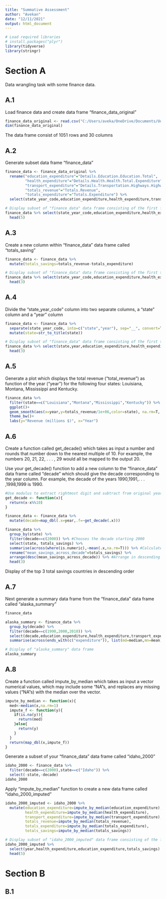 ```yaml
---
title: "Summative Assessment"
author: "Avekan"
date: "12/11/2021"
output: html_document
---
```


```r
# Load required libraries
# install.packages("plyr")
library(tidyverse)
library(stringr)
```

# Section A

Data wrangling task with some finance data.

## A.1
Load finance data and create data frame "finance_data_original"
```r
finance_data_original <- read.csv("C:/Users/aveka/OneDrive/Documents/UoB/SCEM/UoBRProject/finance_data_EMATM0061.csv")
dim(finance_data_original) 
```
The data frame consist of 1051 rows and 30 columns

## A.2
Generate subset data frame "finance_data"
```r
finance_data <- finance_data_original %>%
  rename("education_expenditure"="Details.Education.Education.Total",
         "health_expenditure"="Details.Health.Health.Total.Expenditure",
         "transport_expenditure"="Details.Transportation.Highways.Highways.Total.Expenditure",
         "totals_revenue"="Totals.Revenue",
         "totals_expenditure"="Totals.Expenditure") %>%
  select(state_year_code,education_expenditure,health_expenditure,transport_expenditure,totals_revenue,totals_expenditure)

# Display subset of "finance_data" data frame consisting of the first five rows and first three columns
finance_data %>% select(state_year_code,education_expenditure,health_expenditure) %>%
  head(5) 
```

## A.3
Create a new column within "finance_data" data frame called "totals_saving"
```r
finance_data <- finance_data %>%
  mutate(totals_savings=totals_revenue-totals_expenditure)

# Display subset of "finance_data" data frame consisting of the first three rows and the four columns
finance_data %>% select(state_year_code,education_expenditure,health_expenditure,totals_savings) %>%
  head(3)
```

## A.4
Divide the “state_year_code” column into two separate columns, a “state” column and a “year” column
```r
finance_data <- finance_data %>%
  separate(state_year_code, into=c("state","year"), sep="__", convert=T) %>%
  mutate(state=str_to_title(state))

# Display subset of "finance_data" data frame consisting of the first three rows and the five columns
finance_data %>% select(state,year,education_expenditure,health_expenditure,totals_savings) %>%
  head(3)
```

## A.5
Generate a plot which displays the total revenue (“total_revenue”) as function of the year (“year”) for the following
four states: Louisiana, Montana, Mississippi and Kentucky.
```r
finance_data %>%
  filter(state==c("Louisiana","Montana","Mississippi","Kentucky")) %>% #filters out the four states
  ggplot()+
  geom_smooth(aes(x=year,y=totals_revenue/1e+06,color=state), na.rm=T, se=F) + #create geom smooth plot
  theme_bw()+
  labs(y="Revenue (millions $)", x="Year")
```

## A.6
Create a function called get_decade() which takes as input a number and rounds that number down to the
nearest multiple of 10. For example, the numbers 20, 21, 22, . . . , 29 would all be mapped to the output 20.

Use your get_decade() function to add a new column to the “finance_data” data frame called “decade”
which should give the decade corresponding to the year column. For example, the decade of the years
1990,1991,. . . ,1998,1999 is 1990.
```r
#Use modulus to extract rightmost digit and subtract from original year to floor year
get_decade <- function(x){ 
  return(x-x%%10)
}

finance_data <- finance_data %>%
  mutate(decade=map_dbl(.x=year,.f=~get_decade(.x))) 

finance_data %>%
  group_by(state) %>%
  filter(decade==c(2000)) %>% #Chooses the decade starting 2000
  select(state, totals_savings) %>% 
  summarise(across(where(is.numeric),~mean(.x,na.rm=T))) %>% #Calculate average savings across decade
  rename("mean_savings_across_decade"=totals_savings) %>%
  arrange(desc(mean_savings_across_decade)) %>% #Arrange in descending order
  head(3)
```
Display of the top 3 total savings countries in descending order

## A.7
Next generate a summary data frame from the “finance_data” data frame called “alaska_summary” 
```r
finance_data

alaska_summary <- finance_data %>%
  group_by(decade) %>%
  filter(decade==c(1990,2000,2010)) %>%
  select(decade,education_expenditure,health_expenditure,transport_expenditure) %>%
  summarise(across(ends_with(c("expenditure")), list(md=median,mn=mean), na.rm=T, .names="{substring(.col,1,2)}_{.fn}"))

# Display of "alaska_summary" data frame
alaska_summary
```


## A.8
Create a function called impute_by_median which takes as input a vector numerical values, which may include
some “NA”s, and replaces any missing values (“NA”s) with the median over the vector.
```r
impute_by_median <- function(x){
  med<-median(x,na.rm=1) 
  impute_f <- function(y){
    if(is.na(y)){
      return(med)
    }else{
      return(y)
    }
  }
  return(map_dbl(x,impute_f))
}
```

Generate a subset of your “finance_data” data frame called “idaho_2000” 
```r
idaho_2000 <- finance_data %>%
  filter(decade==c(2000),state==c("Idaho")) %>%
  select(-state,-decade)
idaho_2000
```

Apply “impute_by_median” function to create a new data frame called “idaho_2000_imputed”
```r
idaho_2000_imputed <- idaho_2000 %>%
  mutate(education_expenditure=impute_by_median(education_expenditure),
         health_expenditure=impute_by_median(health_expenditure),
         transport_expenditure=impute_by_median(transport_expenditure),
         totals_revenue=impute_by_median(totals_revenue),
         totals_expenditure=impute_by_median(totals_expenditure),
         totals_savings=impute_by_median(totals_savings))

# Display subset of "idaho_2000_imputed" data frame consisting of the first five rows and the four columns
idaho_2000_imputed %>%
  select(year,health_expenditure,education_expenditure,totals_savings) %>%
  head(5)

```

# Section B

## B.1








































































